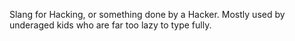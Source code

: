 
<!--- Probably should redirect to [[Internet slang]], too--->

Slang for Hacking, or something done by a Hacker.
Mostly used by underaged kids who are far too lazy to type fully.